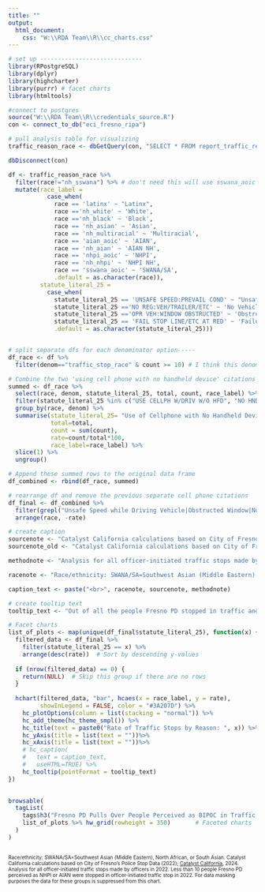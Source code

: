 ```yaml
---
title: ""
output:
  html_document:
    css: "W:\\RDA Team\\R\\cc_charts.css"
---
```

<!-- link to Google Font -->
<link href="https://fonts.googleapis.com/css2?family=Inter:wght@100;200;300;400;500;600;700;800;900&display=swap" rel="stylesheet">

```r

# set up -----------------------------
library(RPostgreSQL)
library(dplyr)
library(highcharter)
library(purrr) # facet charts
library(htmltools)

#connect to postgres
source("W:\\RDA Team\\R\\credentials_source.R")
con <- connect_to_db("eci_fresno_ripa")

# pull analysis table for visualizing
traffic_reason_race <- dbGetQuery(con, "SELECT * FROM report_traffic_reason_race")

dbDisconnect(con)
```

```r
df <- traffic_reason_race %>%
  filter(race!="nh_sswana") %>% # don't need this will use sswana_aoic which is the same
  mutate(race_label = 
           case_when(
             race == 'latinx' ~ "Latinx",
             race =='nh_white' ~ 'White',
             race =='nh_black' ~ 'Black',
             race == 'nh_asian' ~ 'Asian',
             race == 'nh_multiracial' ~ 'Multiracial',
             race == 'aian_aoic' ~ 'AIAN',
             race == 'nh_aian' ~ 'AIAN NH',
             race == 'nhpi_aoic' ~ 'NHPI',
             race == 'nh_nhpi' ~ 'NHPI NH',
             race == 'sswana_aoic' ~ 'SWANA/SA',
             .default = as.character(race)),
         statute_literal_25 = 
           case_when(
             statute_literal_25 == 'UNSAFE SPEED:PREVAIL COND' ~ "Unsafe Speed while Driving Vehicle",
             statute_literal_25 =='NO REG:VEH/TRAILER/ETC' ~ 'No Vehicle Registration',
             statute_literal_25 =='OPR VEH:WINDOW OBSTRUCTED' ~ 'Obstructed Window',
             statute_literal_25 == 'FAIL STOP LINE/ETC AT RED' ~ 'Failure to Stop at Red Light',
             .default = as.character(statute_literal_25)))


# split separate dfs for each denominator option-----
df_race <- df %>%
  filter(denom=="traffic_stop_race" & count >= 10) # I think this denominator is the best one for visualizing

# Combine the two 'using cell phone with no handheld device' citations into one -----
summed <- df_race %>%
  select(race, denom, statute_literal_25, total, count, race_label) %>%
  filter(statute_literal_25 %in% c("USE CELLPH W/DRIV W/O HFD", "NO HND HLD DEVICE W/DRIVE")) %>%
  group_by(race, denom) %>%
  summarise(statute_literal_25= "Use of Cellphone with No Handheld Device",
            total=total,
            count = sum(count),
            rate=count/total*100,
            race_label=race_label) %>%
  slice(1) %>%
  ungroup()

# Append these summed rows to the original data frame
df_combined <- rbind(df_race, summed)

# rearrange df and remove the previous separate cell phone citations
df_final <- df_combined %>%
  filter(grepl("Unsafe Speed while Driving Vehicle|Obstructed Window|No Vehicle Registration", statute_literal_25)) %>%
  arrange(race, -rate)

```

```r
# create caption 
sourcenote <- "Catalyst California calculations based on City of Fresno's Police Stop Data (2022); <u>[Catalyst California](https://www.catalystcalifornia.org)</u>, 2024."
sourcenote_old <- "Catalyst California calculations based on City of Fresno's Police Stop Data (2022); catalystcalifornia.org, 2024."

methodnote <- "Analysis for all officer-initiated traffic stops made by officers in 2022. Less than 10 people Fresno PD perceived as NHPI or AIAN were stopped in officer-initiated traffic stop in 2022. For data masking purposes the data for these groups is suppressed from this chart."

racenote <- "Race/ethnicity: SWANA/SA=Southwest Asian (Middle Eastern), North African, or South Asian."

caption_text <- paste("<br>", racenote, sourcenote, methodnote)

# create tooltip text
tooltip_text <- "Out of all the people Fresno PD stopped in traffic and perceived as <b>{point.race_label}</b>, <b>{point.rate:.1f}%</b> of those people were stopped for the reason of <b>{point.statute_literal_25}</b>, or a total of <b>{point.count:.1f}</b> people."

```

```r
# Facet charts
list_of_plots <- map(unique(df_final$statute_literal_25), function(x) {
  filtered_data <- df_final %>%
    filter(statute_literal_25 == x) %>%
    arrange(desc(rate))  # Sort by descending y-values
  
  if (nrow(filtered_data) == 0) {
    return(NULL)  # Skip this group if there are no rows
  }
  
  hchart(filtered_data, "bar", hcaes(x = race_label, y = rate),
         showInLegend = FALSE, color = "#3A207D") %>%
    hc_plotOptions(column = list(stacking = "normal")) %>%
    hc_add_theme(hc_theme_smpl()) %>%
    hc_title(text = paste0("Rate of Traffic Stops by Reason: ", x)) %>% 
    hc_yAxis(title = list(text = ""))%>%
    hc_xAxis(title = list(text = ""))%>%
    # hc_caption(
    #   text = caption_text,
    #   useHTML=TRUE) %>%
    hc_tooltip(pointFormat = tooltip_text)
})

  
browsable(
  tagList(
    tags$h3("Fresno PD Pulls Over People Perceived as BIPOC in Traffic Stops for Reasons Not Related to Safety at Higher Rates than People Perceived as White"), # Main title
    list_of_plots %>% hw_grid(rowheight = 350)       # Faceted charts
  )
)

```
<div align="left" style="line-height: 12px;"><span style="font-size: 10px;"><br> Race/ethnicity: SWANA/SA=Southwest Asian (Middle Eastern), North African, or South Asian. Catalyst California calculations based on City of Fresno's Police Stop Data (2022); <u>[Catalyst California](https://www.catalystcalifornia.org)</u>, 2024. Analysis for all officer-initiated traffic stops made by officers in 2022. Less than 10 people Fresno PD perceived as NHPI or AIAN were stopped in officer-initiated traffic stop in 2022. For data masking purposes the data for these groups is suppressed from this chart.</span> </div>


<script>
  widg = document.getElementsByClassName('html-widget'); //find widgets
  for (let i = 0; i < widg.length; i++) { //loop through
    document.getElementsByClassName('highchart')[i].style.width = '100%'; //adjust width
    document.getElementsByClassName('highchart')[i].style.height = '100%'; //adjust height
  }
</script>